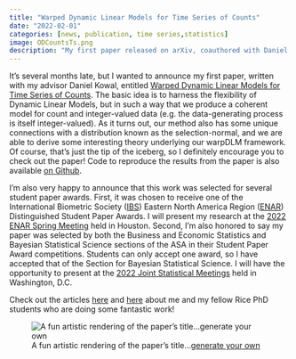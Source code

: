 ```yaml
---
title: "Warped Dynamic Linear Models for Time Series of Counts"
date: "2022-02-01"
categories: [news, publication, time series,statistics]
image: ODCountsTs.png
description: "My first paper released on arXiv, coauthored with Daniel Kowal, and recipient of several student awards."
---
```


It's several months late, but I wanted to announce my first paper, written with my advisor Daniel Kowal, entitled [Warped Dynamic Linear Models for Time Series of Counts](https://arxiv.org/abs/2110.14790). The basic idea is to harness the flexibility of Dynamic Linear Models, but in such a way that we produce a coherent model for count and integer-valued data (e.g. the data-generating process is itself integer-valued).  As it turns out, our method also has some unique connections with a distribution known as the selection-normal, and we are able to derive some interesting theory underlying our warpDLM framework. Of course, that's just the tip of the iceberg, so I definitely encourage you to check out the paper!  Code to reproduce the results from the paper is also available [on Github](https://github.com/bking124/warpDLM-reproducible-code).

I'm also very happy to announce that this work was selected for several student paper awards. First, it was chosen to receive one of the International Biometric Society ([IBS](https://www.biometricsociety.org/home)) Eastern North America Region ([ENAR](https://www.enar.org/)) Distinguished Student Paper Awards.  I will present my research at the [2022 ENAR Spring Meeting](https://enar.org/meetings/spring2022/) held in Houston. Second, I'm also honored to say my paper was selected by both the Business and Economic Statistics and Bayesian Statistical Science sections of the ASA in their Student Paper Award competitions.  Students can only accept one award, so I have accepted that of the Section for Bayesian Statistical Science.  I will have the opportunity to present at the [2022 Joint Statistical Meetings](https://ww2.amstat.org/meetings/jsm/2022/) held in Washington, D.C.

Check out the articles [here](https://statistics.rice.edu/news/rice-graduate-students-win-distinguished-paper-awards-international-biometic-society) and [here](https://statistics.rice.edu/news/rice-statistics-phd-students-win-best-paper-awards-asa) about me and my fellow Rice PhD students who are doing some fantastic work!

![A fun artistic rendering of the paper's title...[generate your own](https://app.wombo.art/)](warpDLM_TradingCard.jpg)
